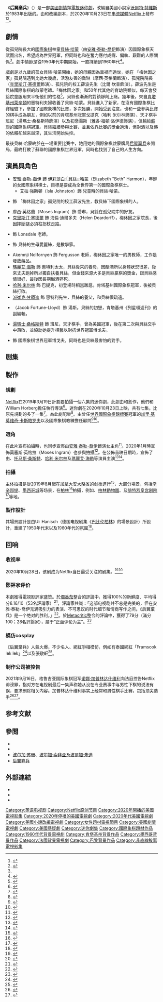 {{For2|同名國際象棋術語|'''[[后翼棄兵|-{后}-翼棄兵]]'''}}
{{short description|2020年的美國串流迷你劇}}
{{Expand language|1=en|time=2020-11-07T14:13:20+00:00}}
{{noteTA
|G1=Show
|G2=TV
|G3=Movie
|1=zh-hant:后翼;zh-hans:后翼;后翼=>zh-hant:后翼;
}} 
{{Infobox television
| show_name                = 后翼棄兵
| original_name            = {{lang|en|''The Queen's Gambit''}}
| image                    = TheQueensGambitCropped.png
| image_size               = 
| caption                  = 
| genre                    = {{Plainlist|
* [[劇情片|剧情]]
* [[推理片|懸疑]]
* [[迷你劇集|迷你劇]]
}}
| based_on                 = {{Based on|{{le|后翼棄兵 (小說)|The Queen's Gambit (novel)|-{后}-翼棄兵}}|[[沃爾特·特維斯|沃爾特·特維斯]]}}
| creator                  = {{le|史考特·法蘭克|Scott Frank}}及{{le|艾倫·史考特|Allan Scott (Scottish screenwriter)}}
| director                 = 史考特·法蘭克
| starring                 = {{Plainlist|
* [[安雅·泰勒-喬伊|安雅·泰勒-喬伊]]
* {{le|比爾·坎普|Bill Camp}}
* 摩西·英格蘭（Moses Ingram）
* 艾拉·強斯頓（Isla Johnston） 
* [[克里斯汀·塞德爾|克里斯汀·塞德爾]]
* {{le|蕾貝卡·魯特|Rebecca Root}}
* 克洛伊·皮里（Chloe Pirrie）
* Akemnji Ndifornyen
* [[瑪麗艾·海勒|瑪麗艾·海勒]]
* [[哈利·米尔林|哈利·米尔林]]
* [[帕特里克·肯尼迪_(演员)|派崔克·甘迺迪]]
* 雅各·福頓·洛伊德（Jacob Fortune-Lloyd）
* [[湯瑪士·桑格斯特|湯瑪士·桑格斯特]]
* {{le|馬辛·多洛辛斯基|Marcin Dorociński}}<!--Moved to main cast in a later episode.-->
}}
| music                   = [[Carlos_Rafael_Rivera|Carlos Rafael Rivera]]
| country                  = {{USA}}
| language                 = [[英語|英語]]
| num_episodes             = 7
| list_episodes            = 
| executive_producer       = {{Plainlist|
* {{le|William Horberg}}
* 史考特·法蘭克
* 艾倫·史考特
}}
| producer                 = {{Plainlist|
* Marcus Loges
* Mick Aniceto 
}}
| cinematography           = Steven Meizler
| editor                   = Michelle Tesoro
| camera                   = 
| runtime                  = 46–67分鐘
| company                  = {{Plainlist|
* Flitcraft Ltd
* Wonderful Films
}}
| network                  = [[Netflix|Netflix]]
| first_aired              = {{Start date|2020|10|23}}
| website                  = https://www.netflix.com/title/80234304
| website_title            = Official website
}}
 
《'''后翼棄兵'''》（{{lang-en|''The Queen's Gambit''}}）是一部[[美國|美國]][[劇情|劇情]]類[[電視劇|電視]][[迷你劇|迷你劇]]，改編自美國小說家[[沃爾特·特維斯|沃爾特·特維斯]]於1983年出版的{{le|后翼棄兵 (小說)|The Queen's Gambit (novel)|同名小說}}。由{{le|史考特·法蘭克|Scott Frank}}和{{le|艾倫·史考特|Allan Scott (Scottish screenwriter)}}改編劇本，於2020年10月23日在[[串流媒體|串流媒體]][[Netflix|Netflix]]上發布<ref>{{cite news |author1=陳律安 |title=Netflix影集「后翼棄兵」掀起美國國際象棋熱潮 |url=https://money.udn.com/money/story/5603/5047146 |accessdate=2020-11-27 |work=經濟日報 |date=2020-11-26}}</ref><ref>{{cite news |author1=蕭采薇 |title=《后翼棄兵》原型是男性！6歲自學西洋棋　世界冠軍卻被全球通緝 |url=https://star.ettoday.net/news/1852444 |accessdate=2020-11-27 |work=ETtoday星光雲 |date=2020-11-12}}</ref>。
 

== 劇情 == 
從孤兒院長大的[[國際象棋|國際象棋]]神童[[貝絲·哈蒙|貝絲·哈蒙]]（由[[安雅·泰勒-喬伊|安雅·泰勒-喬伊]]飾演）因國際象棋天賦而出名，希望成為世界冠軍，但同時也和在奮力應付成癮、偏執、艱難的人際關係<ref name=netflix/>。劇中情節是從1950年代中期開始，一直持續到1960年代<ref name=netflix>{{cite press release|url=https://media.netflix.com/en/press-releases/netflix-orders-limited-series-the-queens-gambit-from-scott-frank|title=NETFLIX ORDERS LIMITED SERIES THE QUEEN'S GAMBIT FROM SCOTT FRANK|publisher=Netflix Media Center|date=2019-03-19|access-date=2019-07-20|archive-date=2019-07-21|archive-url=https://web.archive.org/web/20190721044859/https://media.netflix.com/en/press-releases/netflix-orders-limited-series-the-queens-gambit-from-scott-frank|dead-url=no}}</ref>。

戲劇是以九歲的孤女貝絲·哈蒙開始，她的母親因為車禍而過世，她在 「梅休因之家」孤兒院遇到比她大幾歲，活潑友善的喬琳（摩西·英格蘭飾演）、孤兒院院長（[[克里斯汀·塞德爾|克里斯汀·塞德爾]]飾演）、孤兒院的校工薛波先生（比爾·坎普飾演）。薛波先生是貝絲國際象棋的啟蒙老師。「梅休因之家」和50年代其他的育幼院類似，每天會發{{le|鎮靜劑|tranquilizer}}給院童服用来平衡他们的性格<ref>{{cite web |url=https://www.newsweek.com/queens-gambit-netflix-green-pills-librium-xanzolam-1542060 |title='The Queen's Gambit' Explained: What Are The Green Pills? |website=Newsweek |first=Samuel |last=Spencer |date=2020-10-26 |accessdate=2020-11-09 |archive-date=2021-01-06 |archive-url=https://web.archive.org/web/20210106192022/https://www.newsweek.com/queens-gambit-netflix-green-pills-librium-xanzolam-1542060 |dead-url=no }}</ref>，貝絲也漸漸的對鎮靜劑上癮。幾年後，來自[[肯塔基州|肯塔基州]][[列克星敦_(肯塔基州)|萊辛頓]]的惠特利夫婦收養了貝絲·哈蒙。貝絲進入了新家，在沒有國際象棋比賽經驗下，參加了國際象棋的比賽，多次獲勝，開始受到注意，也和一些參與比賽的棋手成為朋友，例如以前的肯塔基州冠軍戈提克（哈利·米尔林飾演）、天才棋手班尼（湯瑪士·桑格斯特飾演）以及初戀湯斯（雅各·福頓·洛伊德飾演），但輸給[[蘇聯|蘇聯]]的國際象棋冠軍。貝絲繼續參與比賽，並且依靠比賽的獎金過活，但對酒以及藥的依賴卻越來越深，其生活開始失控。

最後貝絲·哈蒙終於在一場重要比賽中，她用她的國際象棋啟蒙牌局[[后翼棄兵|后翼棄兵]]來開局，最終打敗了蘇聯的國際象棋世界冠軍，同時也找到了自己的人生方向。

== 演員與角色 ==
* [[安雅·泰勒-喬伊|安雅·泰勒-喬伊]] 飾 [[貝絲·哈蒙|伊莉莎白·「貝絲」·哈蒙]]（Elizabeth "Beth" Harmon），年輕的女國際象棋棋士，目標是要成為全世界第一的國際象棋棋士。
** 艾拉·強斯頓（Isla Johnston）飾 兒童時的貝絲·哈蒙。 
* {{le|比爾·坎普|Bill Camp}} 飾 「梅休因之家」孤兒院的校工薛波先生，教貝絲下國際象棋的人。
* 摩西·英格蘭（Moses Ingram）飾 喬琳，貝絲在孤兒院中的好友。
* [[克里斯汀·塞德爾|克里斯汀·塞德爾]] 飾 海倫·迪爾多夫（Helen Deardorff），梅休因之家院長，後因摔斷腿必須柱拐杖走路。
* {{le|蕾貝卡·魯特|Rebecca Root}} 飾 Lonsdale 老師。
* {{le|克洛伊·皮里|Chloe Pirrie}} 飾 貝絲的生母愛麗絲，是數學家。
* Akemnji Ndifornyen 飾 Fergusson 老師，梅休因之家唯一的男教師，工作是發放藥品。
* [[瑪麗艾·海勒|瑪麗艾·海勒]] 飾 惠特利太太，貝絲後來的養母，因酗酒所以身體狀況很差，後來丈夫跑掉所以獨自扶養貝絲，但金錢來源大多是貝絲贏棋的獎金，跟貝絲感情很好，最後因長期酗酒猝死。
* [[哈利·米尔林|哈利·米尔林]] 飾 巴提克，初登場時相當跋扈。肯塔基州國際象棋冠軍，後被貝絲打敗。
* [[帕特里克·肯尼迪_(演員)|派崔克·甘迺迪]] 飾 惠特利先生，貝絲的養父，和貝絲很疏遠。
* {{le|雅各·福頓-洛伊德|Jacob Fortune-Lloyd}}（Jacob Fortune-Lloyd）飾 湯斯，貝絲的初戀，肯塔基州《列星頓週刊》的副編輯。
* [[湯瑪士·桑格斯特|湯瑪士·桑格斯特]] 飾 班尼，天才棋手，曾為美國冠軍，後在第二次與貝絲交手中落敗，並協助她提升棋藝以對抗世界冠軍博戈夫。
* {{le|馬辛·多洛辛斯基|Marcin Dorociński}} 飾 國際象棋世界冠軍博戈夫，同時也是貝絲最害怕的對手。

== 剧集 ==
{{Episode table |background=#854743 |overall= |title= |director= |writer= |airdate= |released=y |episodes=
{{Episode list
 |EpisodeNumber   = 1
 |Title           = 《開局》（Openings）
 |DirectedBy      = {{le|史考特·法蘭克|Scott Frank}}
 |WrittenBy       = 史考特·法蘭克
 |OriginalAirDate = {{Start date|2020|10|23}}
<!-- |ShortSummary    = -->
 |LineColor       = 854743
}}
{{Episode list
 |EpisodeNumber   = 2
 |Title           = 《兌子》（Exchanges）
 |DirectedBy      = 史考特·法蘭克
 |WrittenBy       = 史考特·法蘭克
 |OriginalAirDate = {{Start date|2020|10|23}}
<!-- |ShortSummary    = -->
 |LineColor       = 854743
}}
{{Episode list
 |EpisodeNumber   = 3
 |Title           = 《疊兵》（Doubled Pawns）
 |DirectedBy      = 史考特·法蘭克
 |WrittenBy       = 史考特·法蘭克
 |OriginalAirDate = {{Start date|2020|10|23}}
<!-- |ShortSummary    = -->
 |LineColor       = 854743
}}
{{Episode list
 |EpisodeNumber   = 4
 |Title           = 《中局》（Middle Game）
 |DirectedBy      = 史考特·法蘭克
 |WrittenBy       = 史考特·法蘭克
 |OriginalAirDate = {{Start date|2020|10|23}}
<!-- |ShortSummary    = -->
 |LineColor       = 854743
}}
{{Episode list
 |EpisodeNumber   = 5
 |Title           = 《捉雙》（Fork）
 |DirectedBy      = 史考特·法蘭克
 |WrittenBy       = 史考特·法蘭克
 |OriginalAirDate = {{Start date|2020|10|23}}
<!-- |ShortSummary    = -->
 |LineColor       = 854743
}}
{{Episode list
 |EpisodeNumber   = 6
 |Title           = 《封局》（Adjournment）
 |DirectedBy      = 史考特·法蘭克
 |WrittenBy       = 史考特·法蘭克
 |OriginalAirDate = {{Start date|2020|10|23}}
<!-- |ShortSummary    = -->
 |LineColor       = 854743
}}
{{Episode list
 |EpisodeNumber   = 7
 |Title           = 《殘局》（End Game）
 |DirectedBy      = 史考特·法蘭克
 |WrittenBy       = 史考特·法蘭克
 |OriginalAirDate = {{Start date|2020|10|23}}
<!-- |ShortSummary    = -->
 |LineColor       = 854743
}}
}}

== 製作 ==
===規劃<!--Development-->===
[[Netflix|Netflix]]在2019年3月19日計劃要拍攝一個六集的迷你劇，此劇由{{le|史考特·法蘭克|Scott Frank}}和{{le|艾倫·史考特|Allan Scott (Scottish screenwriter)}}創作，他們和William Horberg擔任執行導演<ref name="SeriesOrder">{{cite web|url=https://deadline.com/2019/03/netflix-orders-the-queens-gambit-limited-series-from-scott-frank-anya-taylor-joy-to-star-1202578402/|title=Netflix Orders 'The Queen's Gambit' Limited Series From Scott Frank; Anya Taylor-Joy To Star|work=[[Deadline_Hollywood|Deadline Hollywood]]|first=Denise|last=Petski|date=2019-03-19|accessdate=2019-07-20|archive-date=2019-03-30|archive-url=https://web.archive.org/web/20190330065412/https://deadline.com/2019/03/netflix-orders-the-queens-gambit-limited-series-from-scott-frank-anya-taylor-joy-to-star-1202578402/|dead-url=no}}</ref>。迷你劇在2020年10月23日上映，共有七集，比原先規劃的多了一集<ref name="SeriesPremiere">{{cite web|url=https://www.vulture.com/2020/08/the-queens-gambit-trailer-anya-taylor-joy-netflix-chess.html|title=The Queen's Gambit Trailer: Anya Taylor-Joy Dives Into Chess, Drugs, and More Chess|website=Vulture|first=Jackson|last=McHenry|date=2020-08-27|accessdate=2020-08-27|archive-date=2020-10-06|archive-url=https://web.archive.org/web/20201006052521/https://www.vulture.com/2020/09/the-queens-gambit-trailer-anya-taylor-joy-netflix-chess.html/|dead-url=no}}</ref>。{{le|卡洛斯·拉斐爾·里維拉|Carlos Rafael Rivera}}為此劇配樂<ref>{{cite web|url=https://filmmusicreporter.com/2020/08/27/carlos-rafael-rivera-scoring-netflixs-the-queens-gambit/|title=Carlos Rafael Rivera Scoring Netflix's 'The Queen's Gambit'|website=FilmMusicReporter|date=2020-08-27|accessdate=2020-09-01|archive-date=2020-10-18|archive-url=https://web.archive.org/web/20201018051102/https://filmmusicreporter.com/2020/08/27/carlos-rafael-rivera-scoring-netflixs-the-queens-gambit/|dead-url=no}}</ref>。由曾任[[世界國際象棋錦標賽|世界國際象棋錦標賽]]冠軍的[[加里·基莫维奇·卡斯帕罗夫|加里·基莫维奇·卡斯帕罗夫]]以及國際象棋教練{{le|布魯斯·潘德爾菲尼|Bruce Pandolfini}}擔任顧問<ref>{{cite web |url=https://time.com/5901699/queens-gambit-review-netflix/ |title=Netflix's Marvelous The Queen's Gambit Is the Kind of Prestige Drama TV Doesn't Make Anymore |website=Time |first=Judy |last=Berman |date=2020-10-20 |accessdate=2020-10-27 |archive-date=2020-10-27 |archive-url=https://web.archive.org/web/20201027014912/https://time.com/5901699/queens-gambit-review-netflix/ |dead-url=no }}</ref><ref>{{cite web|url=https://new.uschess.org/news/queens-gambit-out-today-netflix|title=The Queen's Gambit - Out Today On Netflix!|website=Chess Life|first=John|last=Hartmann|date=2020-10-23|accessdate=2020-10-30|archive-date=2020-10-30|archive-url=https://web.archive.org/web/20201030224933/https://new.uschess.org/news/queens-gambit-out-today-netflix|dead-url=no}}</ref>。

===選角===
在此片宣布拍攝時，也同步宣佈由[[安雅·泰勒-喬伊|安雅·泰勒-喬伊]]飾演女主角<ref>{{cite web|url=https://variety.com/2019/tv/news/anya-taylor-joy-the-queens-gambit-netflix-limited-series-1203167110/|title=Anya Taylor-Joy to Star in 'The Queen's Gambit' Limited Series at Netflix|work=Variety|first=Will|last=Thorne|date=2019-03-19|accessdate=2019-07-21|archive-date=2019-05-02|archive-url=https://web.archive.org/web/20190502170057/https://variety.com/2019/tv/news/anya-taylor-joy-the-queens-gambit-netflix-limited-series-1203167110/|dead-url=no}}</ref>。2020年1月時宣佈莫塞斯·英格拉（Moses Ingram）也參與拍攝<ref>{{cite web|url=https://collider.com/denzel-washington-macbeth-movie-moses-ingram-cast/|title=Newcomer Moses Ingram Joins Denzel Washington in Joel Coen's 'Macbeth'|website=Collider|first=Jeff|last=Sneider|date=2020-01-15|accessdate=2020-06-11|archive-date=2020-06-10|archive-url=https://web.archive.org/web/20200610234651/https://collider.com/denzel-washington-macbeth-movie-moses-ingram-cast/|dead-url=no}}</ref>。在公佈首映日期時，宣佈了由{{le|比爾·坎普|Bill Camp}}、[[托马斯·桑斯特|托马斯·桑斯特]]、[[哈利·米尔林|哈利·米尔林]]及[[瑪麗艾·海勒|瑪麗艾·海勒]]等演員主演<ref>{{cite web|url=https://tvline.com/2020/08/27/the-queens-gambit-teaser-trailer-netflix-video-anya-taylor-joy/|title=Game of Thrones, Peaky Blinders Stars Play a Risky Game in Netflix Chess Drama The Queen's Gambit — Watch|website=TVLine|first=Kimberly|last=Roots|date=2020-08-27|accessdate=2020-08-27|archive-date=2020-08-27|archive-url=https://web.archive.org/web/20200827155037/https://tvline.com/2020/08/27/the-queens-gambit-teaser-trailer-netflix-video-anya-taylor-joy/|dead-url=no}}</ref><ref>{{cite web|url=https://ew.com/tv/queens-gambit-trailer-netflix/|title=Anya Taylor-Joy puts the patriarchy in check in The Queen's Gambit teaser|website=Entertainment Weekly|first=Joey|last=Nolfi|date=2020-08-27|accessdate=2020-08-27|archive-date=2020-08-27|archive-url=https://web.archive.org/web/20200827203353/https://ew.com/tv/queens-gambit-trailer-netflix/|dead-url=no}}</ref>。

===拍攝===
[[主体拍摄|主体拍摄]]是從2019年8月起在加拿大[[安大略省|安大略省]]的[[剑桥_(安大略省)|剑桥]]進行<ref>{{cite web|url=https://www.cambridgetimes.ca/whatson-story/9562631--the-queen-s-gambit-filming-in-cambridge-for-2-days/|title='The Queen's Gambit' filming in Cambridge for 2 days|work=Cambridge Times|date=2019-08-22|accessdate=2019-11-28|archive-date=2019-11-28|archive-url=https://web.archive.org/web/20191128060043/https://www.cambridgetimes.ca/whatson-story/9562631--the-queen-s-gambit-filming-in-cambridge-for-2-days/|dead-url=no}}</ref>，大部分場景，包括[[辛辛那提|辛辛那提]]、[[墨西哥城|墨西哥城]]等场景，在[[柏林|柏林]]<ref>{{cite web|url=https://www.nme.com/film-interviews/anya-taylor-joy-emma-last-night-in-soho-2611670|title='The Witch' star Anya Taylor-Joy: "People always want to put you in a box"|last=Cooper|first=Leonie|work=NME|date=2020-02-20|accessdate=2020-05-08|archive-date=2020-05-12|archive-url=https://web.archive.org/web/20200512035830/https://www.nme.com/film-interviews/anya-taylor-joy-emma-last-night-in-soho-2611670|dead-url=no}}</ref>拍攝，例如{{le|柏林國際影城|Kino International}}、[[柏林動物園|柏林動物園]]、及[[腓特烈皇宫剧院|腓特烈皇宫剧院]]<ref>{{cite news |last1=Wintermayr |first1=Arabella |title=„Das Damengambit”: Zug um Zug in den Netflix-Olymp |url=https://www.musikexpress.de/das-damengambit-zug-um-zug-in-den-netflix-olymp-kritik-1626107/ |accessdate=2020-10-28 |work=Musikexpress |date=2020-10-23 |language=de |archive-date=2020-10-25 |archive-url=https://web.archive.org/web/20201025121227/https://www.musikexpress.de/das-damengambit-zug-um-zug-in-den-netflix-olymp-kritik-1626107/ |dead-url=no }}</ref>等地。

=== 製作設計 ===
其場景設計是由Uli Hanisch（德国电视剧集《[[巴比伦柏林|巴比伦柏林]]》的場景設計）所設計，重建了1950年代末以及1960年代的氛圍<ref>{{Cite web|last=Stewart|first=Sara|title=Opinion: 'The Queen's Gambit' is the perfect escapist entertainment for the present moment|url=https://www.cnn.com/2020/11/13/opinions/queens-gambit-perfect-escapism-stewart/index.html|date=2020-11-15|access-date=2020-11-15|website=CNN|archive-date=2020-11-14|archive-url=https://web.archive.org/web/20201114224505/https://www.cnn.com/2020/11/13/opinions/queens-gambit-perfect-escapism-stewart/index.html|dead-url=no}}</ref>。

==回响==
===收视率===
2020年10月28日，该剧成为Netflix当日最受关注的剧集。<ref>{{cite web|url=https://www.wired.com/story/the-queens-gambit-netflix-chess-addiction/|title=Why The Queen's Gambit Is the No. 1 Netflix Show Right Now|website=[[Wired_(magazine)|Wired]]|first=Angela|last=Watercutter|date=2020-10-28|accessdate=2020-10-30|archive-date=2020-10-28|archive-url=https://web.archive.org/web/20201028181120/https://www.wired.com/story/the-queens-gambit-netflix-chess-addiction/|dead-url=no}}</ref><ref>{{cite web|url=https://www.usatoday.com/story/entertainment/tv/2020/10/28/the-queens-gambit-review-one-best-shows-2020/3753873001/|title='The Queen's Gambit': This Netflix miniseries about chess is one of the best shows of 2020|website=[[USA_Today|USA Today]]|first=Kelly|last=Lawler|date=2020-10-28|accessdate=2020-10-30|archive-date=2020-10-28|archive-url=https://web.archive.org/web/20201028173311/https://www.usatoday.com/story/entertainment/tv/2020/10/28/the-queens-gambit-review-one-best-shows-2020/3753873001/|dead-url=no}}</ref>

===影評家评价=== 
本劇獲得電視影評家盛赞。於[[爛番茄|爛番茄]]整合的評論中，獲得100%的新鮮度、平均得分8.16/10（53名評論家）<ref>{{Cite web|title=《后翼棄兵》Netflix年度零負評人氣劇|url=https://holiday.presslogic.com/article/207705/|accessdate=2020-11-11|work=HolidaySmart 假期日常|language=zh-hk}}</ref>，評論家共識：「这部电视剧并不总是完美的，但在安雅·泰勒-喬伊充满吸引力的表演、不可思议的时代细节和情商写作之间，《后翼棄兵》是一个绝对的胜利。」<ref>{{cite web|url=https://www.rottentomatoes.com/tv/the_queens_gambit/95809|title=The Queen's Gambit: Miniseries (2020)|website=[[Rotten_Tomatoes|Rotten Tomatoes]]|access-date=2020-11-07|publisher=[[Fandango_Media|Fandango Media]]|archive-date=2020-10-27|archive-url=https://web.archive.org/web/20201027212034/https://www.rottentomatoes.com/tv/the_queens_gambit/95809|dead-url=no}}</ref>。於[[Metacritic|Metacritic]]整合的評論中，獲得了79分（滿分100；28名評論家），屬于“正面评论为主”。<ref>{{cite web|url=https://www.metacritic.com/tv/the-queens-gambit/season-1|title=The Queen's Gambit: Season 1|website=[[Metacritic|Metacritic]]|accessdate=2020-11-02|archive-date=2020-10-08|archive-url=https://web.archive.org/web/20201008071201/https://www.metacritic.com/tv/the-queens-gambit/season-1|dead-url=no}}</ref>

===模仿cosplay ===
《后翼棄兵》人氣火爆，不少名人、網紅爭相模仿，例如有泰國網紅「Framsook lek lek」<ref>{{Cite web|title=泰網紅低成本食材 cosplay《后翼棄兵》|url=https://holiday.presslogic.com/article/209809/|accessdate=2020-11-11|work=HolidaySmart 假期日常|language=zh-hk}}</ref>以及張敬軒<ref>{{Cite web|title=張敬軒cosplay癮發作　對《后翼棄兵》女主角心郁郁|url=https://holiday.presslogic.com/article/209914/|accessdate=2020-11-11|work=HolidaySmart 假期日常|language=zh-hk}}</ref>。

===制作公司被控告===
2021年9月16日，格鲁吉亚国际象棋冠军[[诺娜·加普林达什维利|诺娜·加普林达什维利]]向法庭控告Netflix诽谤罪，指对方在电视剧最后一集声称她从没在专业赛事中与男性下棋的说法有误，要求删除相关内容。加普林达什维利事实上经常和男性棋手比赛，包括顶尖选手<ref>{{cite web |url=https://deadline.com/2021/09/queens-gambit-lawsuit-netflix-nona-gaprindashvili-1234838186/ |title=Netflix Hit With $5M Suit Over “Sexism” Of ‘Queen’s Gambit’ Line About Soviet Chess Legend |website=Deadline |first=Dominic |last=Patten |date=2021-09-16 |access-date=2021-09-17 |archive-date=2022-02-05 |archive-url=https://web.archive.org/web/20220205040419/https://deadline.com/2021/09/queens-gambit-lawsuit-netflix-nona-gaprindashvili-1234838186/ |dead-url=no }}</ref><ref>{{cite web |url=https://www.nytimes.com/2021/09/16/arts/television/queens-gambit-lawsuit.html |title=A Chess Pioneer Sues, Saying She Was Slighted in ‘The Queen’s Gambit’ |website=The New York Times |first=Matt |last=Stevens |date=2021-09-16 |access-date=2021-09-17 |archive-date=2022-01-30 |archive-url=https://web.archive.org/web/20220130142023/https://www.nytimes.com/2021/09/16/arts/television/queens-gambit-lawsuit.html |dead-url=no }}</ref>。

== 参考文献 ==
{{Reflist|30em}}

==參閲==
{{Portal<!--|国际象棋-->|电视剧}}
*{{le|女性國際象棋棋手列表|List of female chess players}}
*{{le|國際象棋神童|Chess prodigy}}
*[[波尔加·苏珊|波尔加·苏珊]]、[[波尔加·索非亚|波尔加·索非亚]]及[[波爾加·朱迪|波爾加·朱迪]]
*[[后翼弃兵|后翼弃兵]]

== 外部連結 ==
* {{Netflix title|80234304}}
* {{IMDb title|10048342}}
* {{douban}}

{{Netflix已完結節目 (2019年至今)|state=collapsed}}

{{DEFAULTSORT:The Queen's Gambit}}
[[Category:英语电视剧|Category:英语电视剧]]
[[Category:Netflix原创节目|Category:Netflix原创节目]]
[[Category:2020年開播的美國電視影集|Category:2020年開播的美國電視影集]]
[[Category:2020年停播的美國電視劇|Category:2020年停播的美國電視劇]]
[[Category:2020年代美國電視劇|Category:2020年代美國電視劇]]
[[Category:美國小說改編電視劇|Category:美國小說改編電視劇]] 
[[Category:女性題材電視節目|Category:女性題材電視節目]] 
[[Category:美國劇情電視劇|Category:美國劇情電視劇]]
[[Category:美國懸疑劇|Category:美國懸疑劇]]
[[Category:迷你劇集|Category:迷你劇集]]
[[Category:國際象棋題材作品|Category:國際象棋題材作品]]
[[Category:1960年代背景電視劇|Category:1960年代背景電視劇]]
[[Category:肯塔基州背景作品|Category:肯塔基州背景作品]]
[[Category:墨西哥背景作品|Category:墨西哥背景作品]]
[[Category:法國背景電視劇|Category:法國背景電視劇]]
[[Category:巴黎背景作品|Category:巴黎背景作品]]
[[Category:非直線敘事電視影集|Category:非直線敘事電視影集]]